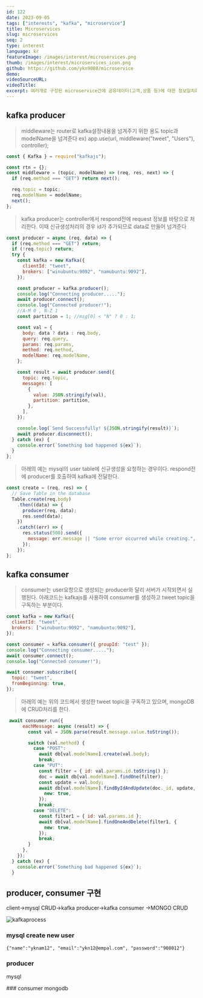 ```yaml
---
id: 122
date: 2023-09-05
tags: ["interests", "kafka", "microservice"]
title: Microservices
slug: microservices
seq: 2
type: interest
language: kr
featureImage: /images/interest/microservices.png
thumb: /images/interest/microservices_icon.png
github: https://github.com/ykn9080/microservice
demo:
videoSourceURL:
videoTitle:
excerpt: 여러개로 구성된 microservice간에 공유데이터(고객,상품 등)에 대한 정보일치화를 처리한 데모설명이다. producer는 mysql, consumer는 mongodb로 만들어기진 각기 독립된 application 이며 고객정보의 crud가 발생될때 kafka를 이용하여 정보를 일치화 시키는 과정을 설명하고 있다.
---
```


## kafka producer

> middleware는 router로 kafka설정내용을 넘겨주기 위한 용도
> topic과 modelName을 넘겨준다 ex) app.use(url, middleware("tweet", "Users"), controller);

```js
const { Kafka } = require("kafkajs");

const rtn = {};
const middleware = (topic, modelName) => (req, res, next) => {
  if (req.method === "GET") return next();

  req.topic = topic;
  req.modelName = modelName;
  next();
};
```

> kafka producer는 controller에서 respond전에 request 정보를 바탕으로 처리한다.
> 이때 신규생성처리의 경우 id가 추가되므로 data로 만들어 넘겨준다

```js
const producer = async (req, data) => {
  if (req.method === "GET") return;
  if (!req.topic) return;
  try {
    const kafka = new Kafka({
      clientId: "tweet",
      brokers: ["winubuntu:9092", "namubuntu:9092"],
    });

    const producer = kafka.producer();
    console.log("Connecting producer.....");
    await producer.connect();
    console.log("Connected producer!");
    //A-M 0 , N-Z 1
    const partition = 1; //msg[0] < "N" ? 0 : 1;

    const val = {
      body: data ? data : req.body,
      query: req.query,
      params: req.params,
      method: req.method,
      modelName: req.modelName,
    };

    const result = await producer.send({
      topic: req.topic,
      messages: [
        {
          value: JSON.stringify(val),
          partition: partition,
        },
      ],
    });

    console.log(`Send Successfully! ${JSON.stringify(result)}`);
    await producer.disconnect();
  } catch (ex) {
    console.error(`Something bad happened ${ex}`);
  }
};
```

> 아래의 예는 mysql의 user table에 신규생성을 요청하는 경우이다.
> respond전에 producer를 호출하여 kafka에 전달한다.

```js
const create = (req, res) => {
  // Save Table in the database
  Table.create(req.body)
    .then((data) => {
      producer(req, data);
      res.send(data);
    })
    .catch((err) => {
      res.status(500).send({
        message: err.message || "Some error occurred while creating.",
      });
    });
};
```

## kafka consumer

> consumer는 user요청으로 생성되는 producer와 달리 서버가 시작되면서 실행된다.
> 아래코드는 kafkajs를 사용하여 consumer를 생성하고 tweet topic을 구독하는 부분이다.

```js
const kafka = new Kafka({
  clientId: "tweet",
  brokers: ["winubuntu:9092", "namubuntu:9092"],
});

const consumer = kafka.consumer({ groupId: "test" });
console.log("Connecting consumer.....");
await consumer.connect();
console.log("Connected consumer!");

await consumer.subscribe({
  topic: "tweet",
  fromBeginning: true,
});
```

> 아래의 예는 위의 코드에서 생성한 tweet topic을 구독하고 있으며, mongoDB에 CRUD처리를 한다.

```js
 await consumer.run({
      eachMessage: async (result) => {
        const val = JSON.parse(result.message.value.toString());

        switch (val.method) {
          case "POST":
            await db[val.modelName].create(val.body);
            break;
          case "PUT":
            const filter = { id: val.params.id.toString() };
            doc = await db[val.modelName].findOne(filter);
            const update = val.body;
            await db[val.modelName].findByIdAndUpdate(doc._id, update, {
              new: true,
            });
            break;
          case "DELETE":
            const filter1 = { id: val.params.id };
            await db[val.modelName].findOneAndDelete(filter1, {
              new: true,
            });
            break;
        }
      },
    });
  } catch (ex) {
    console.error(`Something bad happened ${ex}`);
  }
```

## producer, consumer 구현

client->mysql CRUD->kafka producer->kafka consumer ->MONGO CRUD

<img alt="kafkaprocess" src="/images/mdx/kafka.png" />

### mysql create new user

`{"name":"yknam12", "email":"ykn12@empal.com", "password":"908012"}`

### producer

mysql

<Kafka apiUrl="mysql/users" method="get" />
### consumer mongodb
<Kafka apiUrl="mongo/users" method="get" />
